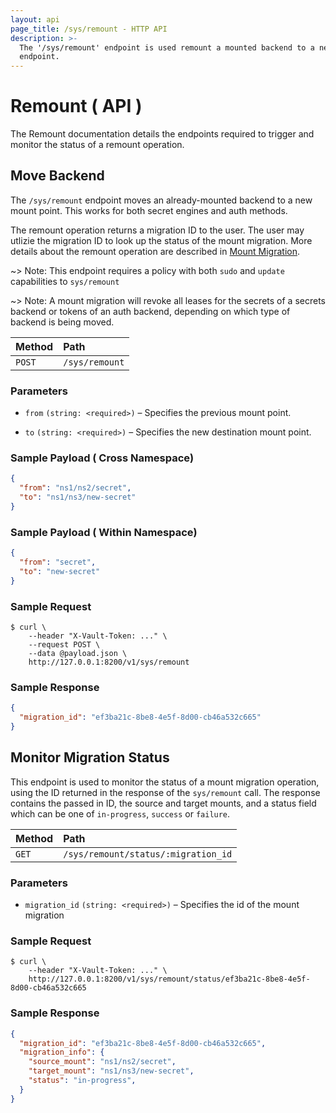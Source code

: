 ```yaml
---
layout: api
page_title: /sys/remount - HTTP API
description: >-
  The '/sys/remount' endpoint is used remount a mounted backend to a new
  endpoint.
---
```


# Remount ( API )

The Remount documentation details the endpoints required to trigger and monitor the status of a remount operation.

## Move Backend

The `/sys/remount` endpoint moves an already-mounted backend to a new mount point. This works for both secret engines
and auth methods.

The remount operation returns a migration ID to the user. The user may utlizie the migration ID to look up 
the status of the mount migration. More details about the remount operation are described in 
[Mount Migration](/docs/concepts/mount-migration).

~> Note: This endpoint requires a policy with both `sudo` and `update` capabilities to `sys/remount`

~> Note: A mount migration will revoke all leases for the secrets of a secrets backend or tokens of an auth backend,
depending on which type of backend is being moved.


| Method | Path           |
| :----- | :------------- |
| `POST` | `/sys/remount` |

### Parameters

- `from` `(string: <required>)` – Specifies the previous mount point.

- `to` `(string: <required>)` – Specifies the new destination mount point.

### Sample Payload ( Cross Namespace)

```json
{
  "from": "ns1/ns2/secret",
  "to": "ns1/ns3/new-secret"
}
```

### Sample Payload ( Within Namespace)

```json
{
  "from": "secret",
  "to": "new-secret"
}
```

### Sample Request

```shell-session
$ curl \
    --header "X-Vault-Token: ..." \
    --request POST \
    --data @payload.json \
    http://127.0.0.1:8200/v1/sys/remount
```

### Sample Response

```json
{
  "migration_id": "ef3ba21c-8be8-4e5f-8d00-cb46a532c665"
}
```

## Monitor Migration Status

This endpoint is used to monitor the status of a mount migration operation, using the ID returned in the response
of the `sys/remount` call. The response contains the passed in ID, the source and target mounts, and a status field
which can be one of `in-progress`, `success` or `failure`.

| Method | Path           |
| :----- | :------------- |
| `GET` | `/sys/remount/status/:migration_id` |

### Parameters

- `migration_id` `(string: <required>)` – Specifies the id of the mount migration

### Sample Request

```shell-session
$ curl \
    --header "X-Vault-Token: ..." \
    http://127.0.0.1:8200/v1/sys/remount/status/ef3ba21c-8be8-4e5f-8d00-cb46a532c665
```

### Sample Response

```json
{
  "migration_id": "ef3ba21c-8be8-4e5f-8d00-cb46a532c665",
  "migration_info": {
    "source_mount": "ns1/ns2/secret",
    "target_mount": "ns1/ns3/new-secret",
    "status": "in-progress",
  }
}
```